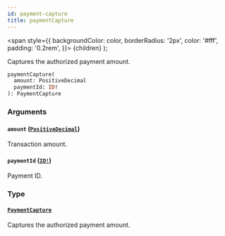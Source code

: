```yaml
---
id: payment-capture
title: paymentCapture
---
```


<span
style={{
      backgroundColor: color,
      borderRadius: '2px',
      color: '#fff',
      padding: '0.2rem',
    }}>
{children}
</span>
);

Captures the authorized payment amount.

```graphql
paymentCapture(
  amount: PositiveDecimal
  paymentId: ID!
): PaymentCapture

```

### Arguments

#### `amount` ([`PositiveDecimal`](/api-reference/scalars/positive-decimal.mdx))

Transaction amount.

#### `paymentId` ([`ID!`](/api-reference/scalars/id.mdx))

Payment ID.

### Type

#### [`PaymentCapture`](/api-reference/objects/payment-capture.mdx)

Captures the authorized payment amount.
